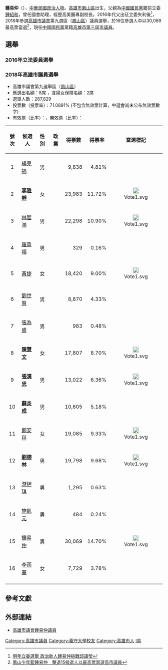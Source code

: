 {{Infobox officeholder
|name = 鍾易仲
|sex=男
|office=[[File:Emblem_of_Kaohsiung_City.svg|15px]] [[高雄市議會|高雄市議會]]第3屆[[高雄市議員|市議員]]
|term_start1=2018年12月25日
|term_end1=
|constituency1=高雄市第九選舉區（[[鳳山區|鳳山區]]）
|date of birth= {{birth_date_and_age|1982|09|28}}
|birth_place={{ROC}}[[高雄縣|高雄縣]][[鳳山區|鳳山市]]（今[[高雄市|高雄市]][[鳳山區|鳳山區]]）
|nationality= {{ROC}}
|nickname=鳳山少年郎
|educate=
* 鳳山信義國小
* [[港明中學|港明中學]]
* [[北維吉尼亞大學|北維吉尼亞大學]]企管碩士
|past=
* 國會助理
* 高美醫專副校長
* [[高雄市|高雄市]]第三屆[[高雄市議員|市議員]]
|spouse=
}}
'''鍾易仲'''（{{bd|1982年|9月28日|||}}），[[中華民國|中華民國]][[政治人物|政治人物]]。[[高雄市|高雄市]][[鳳山區|鳳山區]]出生，父親為[[中國國民黨|中國國民黨]]籍前立委[[鍾紹和|鍾紹和]]，曾任國會助理，經歷高美醫專副校長。2016年代父出征立委失利後<ref>[https://news.ltn.com.tw/news/politics/breakingnews/1396872 明年立委選舉 政治新人鍾易仲挑戰邱議瑩]</ref>，2018年參選[[高雄市議會|高雄市議會]]第九選區（[[鳳山區|鳳山區]]）議員選舉，於16位參選人中以30,069最高票當選<ref>[https://www.ettoday.net/news/20181125/1309361.htm 鳳山少年藍鍾易仲　擊退15候選人以最高票當選高市議員]</ref>，現任[[中國國民黨|中國國民黨]]黨籍[[高雄市|高雄市]][[2018年中華民國直轄市議員及縣市議員選舉選舉區投票結果列表|第三屆]][[市議員|市議員]]。
== 選舉 ==

=== 2016年立法委員選舉 ===
{{2016年中華民國立法委員選舉結果/高雄市第一選舉區}}

=== 2018年高雄市議員選舉 ===

*高雄市議會第九選舉區（[[鳳山區|鳳山區]]）
* 應選出名額：8席 ，含婦女保障名額：2席
*選舉人數：287,829
*投票數（投票率）：71.0891% (不包含無效票計算，中選會尚未公布無效票數字)
*有效票（比率）：，無效票（比率）：
{| class="wikitable sortable"
!號次
!scope="col" class="unsortable"|候選人
!scope="col" class="unsortable"|性別
!scope="col" class="unsortable"|政黨
!得票數
!scope="col" class="unsortable"|得票率
!scope="col" class="unsortable"|當選標記
|-
| align="center"|1
| [[楊見福|楊見福]]
| align="center"|男
|  {{Npsu}}
| align="right"| 9,838
| align="right"| 4.81%	
| align="center"|
|-
| align="center"|2
| '''[[李雅靜|李雅靜]]'''
| align="center"|女
|  {{KMT}}
| align="right"| 23,983
| align="right"| 11.72%	
| align="center"| [[File:Vote1.svg|20px]]
|-
| align="center"|3
| [[林智鴻|林智鴻]]
| align="center"|男
|  {{DPP}}
| align="right"| 22,298
| align="right"| 10.90%	
| align="center"| [[File:Vote1.svg|20px]]
|-
| align="center"|4
| [[羅章福|羅章福]]
| align="center"|男
|  {{Nonp}}
| align="right"| 329
| align="right"| 0.16%	
| align="center"|
|-
| align="center"|5
| [[黃捷_(政治人物)|黃捷]]
| align="center"|女
|  {{時代力量}}
| align="right"| 18,420
| align="right"| 9.00%	
| align="center"| [[File:Vote1.svg|20px]]
|-
| align="center"|6
| [[劉世賢|劉世賢]]
| align="center"|男
|  {{DPP}}
| align="right"| 8,870
| align="right"| 4.33%	
| align="center"|
|-
| align="center"|7
| [[張為盛|張為盛]]
| align="center"|男
|  {{Nonp}}
| align="right"| 983
| align="right"| 0.48%	
| align="center"|
|-
| align="center"|8
| '''[[陳慧文|陳慧文]]'''
| align="center"|女
|  {{DPP}}
| align="right"| 17,807
| align="right"| 8.70%	
| align="center"| [[File:Vote1.svg|20px]]
|-
| align="center"|9
| '''[[張漢忠_(台灣)|張漢忠]]'''
| align="center"|男
|  {{DPP}}
| align="right"| 13,022 
| align="right"| 6.36%	
| align="center"| [[File:Vote1.svg|20px]]
|-
| align="center"|10
| '''[[蘇炎成|蘇炎成]]'''
| align="center"|男
|  {{DPP}}
| align="right"| 10,605
| align="right"| 5.18%	
| align="center"|
|-
| align="center"|11
| [[鄭安秝|鄭安秝]]
| align="center"|女
|  {{KMT}}
| align="right"| 19,085
| align="right"| 9.33%	
| align="center"| [[File:Vote1.svg|20px]]
|-
| align="center"|12
| '''[[劉德林|劉德林]]'''
| align="center"|男
|  {{KMT}}
| align="right"| 19,798
| align="right"| 9.68%	
| align="center"| [[File:Vote1.svg|20px]]
|-
| align="center"|13
| [[游植琪|游植琪]]
| align="center"|男
|  {{Nonp}}
| align="right"| 1,295 
| align="right"| 0.63%	
| align="center"|
|-
| align="center"|14
| [[施凱元|施凱元]]
| align="center"|男
|  {{Nonp}}
| align="right"| 484
| align="right"| 0.24%	
| align="center"|
|-
| align="center"|15
| [[鍾易仲|鍾易仲]]
| align="center"|男
|  {{KMT}}
| align="right"| 30,069
| align="right"| 14.70%	
| align="center"| [[File:Vote1.svg|20px]]
|-
| align="center"|16
| [[李雨蓁|李雨蓁]]
| align="center"|女
|  {{基進黨}}
| align="right"| 7,729
| align="right"| 3.78%	
| align="center"|
|-
|}

== 參考文獻 ==
{{reflist}}

== 外部連結 ==
* [https://www.kcc.gov.tw/MemberInfo_New.aspx?n=76&sms=0&msn=2046 高雄市議會鍾易仲議員]

{{第3屆高雄市議員}}

{{DEFAULTSORT:鍾}}

[[Category:高雄市議員|Category:高雄市議員]]
[[Category:義守大學校友|Category:義守大學校友]]
[[Category:高雄市人|Category:高雄市人]]
[[Category:鍾姓|I易]]